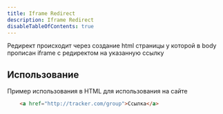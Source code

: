 ```yaml
---
title: Iframe Redirect
description: Iframe Redirect
disableTableOfContents: true
---
```


Редирект происходит через создание html страницы у которой в body прописан iframe c редиректом на указанную ссылку

## Использование

Пример использования в HTML для использования на сайте

```html
    <a href="http://tracker.com/group">Ссылка</a>
```